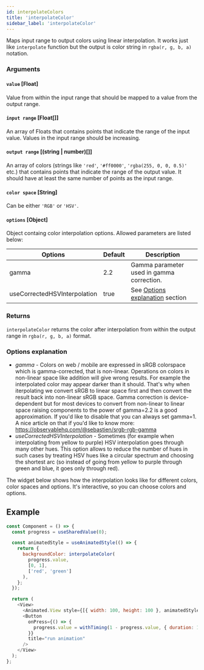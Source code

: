 ```yaml
---
id: interpolateColors
title: 'interpolateColor'
sidebar_label: 'interpolateColor'
---
```



Maps input range to output colors using linear interpolation. It works just like `interpolate` function but the output is color string in `rgba(r, g, b, a)` notation.

### Arguments

#### `value` [Float]

Value from within the input range that should be mapped to a value from the output range.

#### `input range` [Float[]]

An array of Floats that contains points that indicate the range of the input value. Values in the input range should be increasing.

#### `output range` [(string | number)[]]

An array of colors (strings like `'red'`, `'#ff0000'`, `'rgba(255, 0, 0, 0.5)'` etc.) that contains points that indicate the range of the output value. It should have at least the same number of points as the input range.

#### `color space` [String]

Can be either `'RGB'` or `'HSV'`.

#### `options` [Object]

Object containg color interpolation options. Allowed parameters are listed below:

| Options                      | Default | Description                                             |
| ---------------------------- | ------- | ------------------------------------------------------- |
| gamma                        | 2.2     | Gamma parameter used in gamma correction.               |
| useCorrectedHSVInterpolation | true    | See [Options explanation](#options-explanation) section |

### Returns

`interpolateColor` returns the color after interpolation from within the output range in `rgba(r, g, b, a)` format.

### Options explanation

- _gamma_ - Colors on web / mobile are expressed in sRGB colorspace which is gamma-corrected, that is non-linear.
  Operations on colors in non-linear space like addition will give wrong results. For example the interpolated color
  may appear darker than it should. That's why when iterpolating we convert sRGB to linear space first and then convert
  the result back into non-linear sRGB space. Gamma correction is device-dependent but for most devices to convert
  from non-linear to linear space raising components to the power of gamma=2.2 is a good approximation. If you'd like to
  disable that you can always set gamma=1. A nice article on that if you'd like to know more: https://observablehq.com/@sebastien/srgb-rgb-gamma
- _useCorrectedHSVInterpolation_ - Sometimes (for example when interpolating from yellow to purple) HSV interpolation goes
  through many other hues. This option allows to reduce the number of hues in such cases by treating HSV hues like a circular spectrum and choosing
  the shortest arc (so instead of going from yellow to purple through green and blue, it goes only through red).

The widget below shows how the interpolation looks like for different colors, color spaces and options. It's interactive, so you can choose colors and options.

<ColorWidgets />

## Example

```js
const Component = () => {
  const progress = useSharedValue(0);

  const animatedStyle = useAnimatedStyle(() => {
    return {
      backgroundColor: interpolateColor(
        progress.value,
        [0, 1],
        ['red', 'green']
      ),
    };
  });

  return (
    <View>
      <Animated.View style={[{ width: 100, height: 100 }, animatedStyle]} />
      <Button
        onPress={() => {
          progress.value = withTiming(1 - progress.value, { duration: 1000 });
        }}
        title="run animation"
      />
    </View>
  );
};
```
